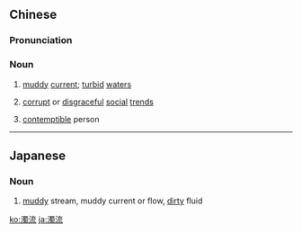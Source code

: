 {{also|浊流}}
==Chinese==
{{zh-forms|s=浊流}}

===Pronunciation===
{{zh-pron
|m=zhuóliú
|c=zuk6 lau4
|cat=n
}}

===Noun===
{{zh-noun}}

# [[muddy]] [[current]]; [[turbid]] [[water]]s
# {{lb|zh|figurative}} [[corrupt]] or [[disgraceful]] [[social]] [[trend]]s
# {{lb|zh|figurative}} [[contemptible]] person

----

==Japanese==
{{ja-kanjitab|だく|りゅう|yomi=o}}

===Noun===
{{ja-noun|だくりゅう}}

# [[muddy]] stream, muddy current or flow, [[dirty]] fluid

[[ko:濁流]]
[[ja:濁流]]